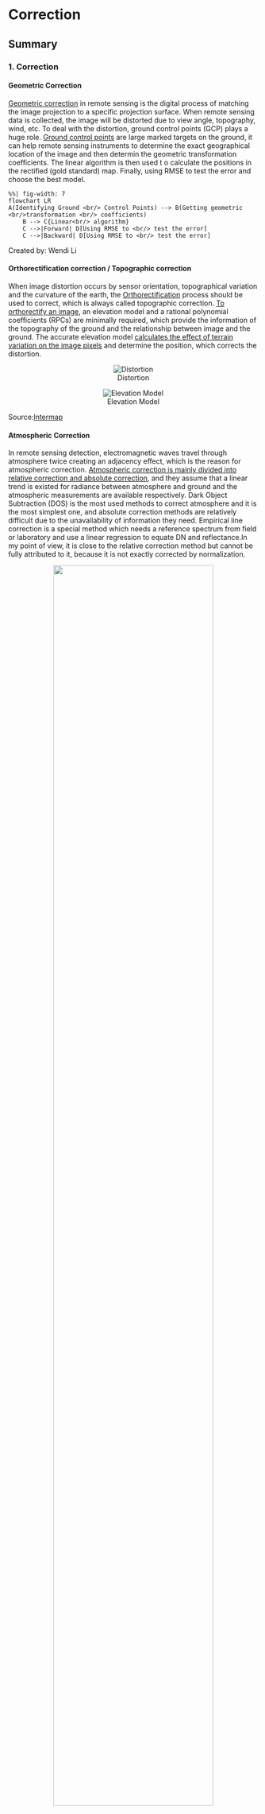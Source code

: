 # Correction

## Summary

### 1. Correction

#### Geometric Correction

[Geometric correction](http://www.flexiblepicturesystems.com/technology.html) in remote sensing is the digital process of matching the image projection to a specific projection surface. When remote sensing data is collected, the image will be distorted due to view angle, topography, wind, etc. To deal with the distortion, ground control points (GCP) plays a huge role. [Ground control points](https://medium.com/aerial-acuity/what-are-ground-control-points-gcps-and-how-do-i-use-them-4f4c3771fd0b) are large marked targets on the ground, it can help remote sensing instruments to determine the exact geographical location of the image and then determin the geometric transformation coefficients. The linear algorithm is then used t o calculate the positions in the rectified (gold standard) map. Finally, using RMSE to test the error and choose the best model.

```mermaid
%%| fig-width: 7
flowchart LR
A(Identifying Ground <br/> Control Points) --> B(Getting geometric <br/>transformation <br/> coefficients)
    B --> C{Linear<br/> algorithm}
    C -->|Forward| D[Using RMSE to <br/> test the error]
    C -->|Backward| D[Using RMSE to <br/> test the error]

```

Created by: Wendi Li

#### Orthorectification correction / Topographic correction

When image distortion occurs by sensor orientation, topographical variation and the curvature of the earth, the [Orthorectification](https://www.intermap.com/blog/orthorectification-in-a-nutshell) process should be used to correct, which is always called topographic correction. [To orthorectify an image](https://apollomapping.com/blog/g-faq-orthorectification-part/), an elevation model and a rational polynomial coefficients (RPCs) are minimally required, which provide the information of the topography of the ground and the relationship between image and the ground. The accurate elevation model [calculates the effect of terrain variation on the image pixels](https://www.intermap.com/blog/orthorectification-in-a-nutshell) and determine the position, which corrects the distortion.

<center>

::: {layout-ncol="2"}
![Distortion](distortion.png)

![Elevation Model](elevation.png)
:::

</center>

Source:[Intermap](https://www.intermap.com/blog/orthorectification-in-a-nutshell)

#### Atmospheric Correction

In remote sensing detection, electromagnetic waves travel through atmosphere twice creating an adjacency effect, which is the reason for atmospheric correction. [Atmospheric correction is mainly divided into relative correction and absolute correction](https://www.linkedin.com/pulse/atmospheric-correction-dinesh-shrestha/), and they assume that a linear trend is existed for radiance between atmosphere and ground and the atmospheric measurements are available respectively. Dark Object Subtraction (DOS) is the most used methods to correct atmosphere and it is the most simplest one, and absolute correction methods are relatively difficult due to the unavailability of information they need. Empirical line correction is a special method which needs a reference spectrum from field or laboratory and use a linear regression to equate DN and reflectance.In my point of view, it is close to the relative correction method but cannot be fully attributed to it, because it is not exactly corrected by normalization.

<center>![](Atmospheric_Correction.png){width="80%"}</center>

</br> Created by: Wendi Li

#### Radiometric Calibration

Radiometric Calibration is the ability to convert the uncalibrated and raw digital numbers (DN) for pixel value that recorded by satellite into physical units (W/m2/sr/µm), which aims to produce perfect images with regular coloration and correct exposure.

<center>![Factors that affect radiance](Radiometric_Calibration.png){width="60%"}</center>

Source:[Malvern Panalytical](https://www.materials-talks.com/the-importance-of-calibrating-your-remote-sensing-imagery/)

### 2. Merging and Enhancement

Remote sensing data (e.g. Landsat, Sentinel) are obtained from constantly moving satellites at regular time intervals, which results in they consist of many separate tiles. If we want to get the data of a bigger area, imagery merging will be used, which is called as "Mosaicking" in remote sensing. When joining two or more tiles, it is better to choose the tile with close time and have less cloud so that the merging imagery will be clearer. After getting the image we need, some enhancement methods will be used to deal with the image to make it easier to analyze or bring out features, which including ratio, filtering, texture, data fusion and PCA.

<center>![](Image_Processing.png){width="70%"}</center>

Created by: Wendi Li

## Application

### Application of correction: aerial photos

::: callout-note
# Paper

Rocchini, D., Di Rita, A., 2005. **Relief effects on aerial photos geometric correction**. Applied Geography 25, 159--168. https://doi.org/10.1016/j.apgeog.2005.03.002s
:::

This paper takes aerial photos as research object, applying geometric correction (called polynomial methods in the text) and orthorectification correction to aerial photos in three terrain types with different roughness (a flat area, a hilly area and a volcanic area) to test the effectiveness of them. This study was conducted based on Italy.

For geometric correction, 20 GCPs are selected randomly within the area and used in first and second order equation (the following figure). And the orthorectification correction uses an algorithm of the digital terrain model (DTM) which proposed by [Konecny (1979)](https://www.asprs.org/wp-content/uploads/pers/1979journal/jun/1979_jun_727-734.pdf) and [Novak (1992)](https://www.asprs.org/wp-content/uploads/pers/1992journal/mar/1992_mar_339-344.pdf). These two methods are used for three areas with different terrain roughness respectively, and then using the nearest neighbour method to output the images with 2 m pixel dimension, which compares the original image and corrected image. The RMSE for each area corresponding to each correction methods finally derived.

<center>![(x,y): the coordinates of image to be rectified; (X,Y): coordinates of the reference image or map](equation.png){width="80%"}</center>

Source: Rocchini and Di Rita, 2005

The results show that these two methods have the similar performance in flat areas, but as the terrain gets steeper, orthorectification correction works better. And a worthwhile discussion point is the relationship between GCP and RMSE. In general, fewer GCPs can result in lower RMSE values, but a low RMSE value does not mean high accuracy. In fact, as the number of GCPs is increasing, the RMSE value will rise firstly then fall, and finally stabilize. And it is impossible to get a very low value of RMSE because it is sensitibve.

<center>![](RMSE.png){width="80%"}</center>

Source: Rocchini and Di Rita, 2005

::: callout-tip
## My comment

This is an example of a callout with a title.
:::

### Application of image merging: the Cabo de Gata-Níjar Natural Park, Spain

::: callout-note
# Paper

Rigol, J.P., Chica-Olmo, M., 1998. **Merging remote-sensing images for geological-environmental mapping: application to the Cabo de Gata-Níjar Natural Park, Spain**. Environmental Geology 34, 194--202. https://doi.org/10.1007/s002540050271
:::

The Cabo de Gata Níjar Natural Park is a natural park in Spain which has numerous abandoned mineral resources. For this reason, many activities of mining and sulphide metals extraction has been occured throughout the region, which caused the pollution problem. Before the environmental study, researchers should identify the exact locations of the mine works and waste tips, which will use the image merging in remote sensing technology.

Sensors of SPOT HRV and Landsat Thematic Mapper (TM) are used in this study, which are commonly used in natural study. These two sensors have their own characteristics, so combination will provide researches more useful information. The merging process is mainly divide into two step. In the first step, a digital preprocessing is done to implement a physically coordinate fusing of them. In the second part, a merging of spatial and spectral information is implemented, which aims to combine the useful information of two data set into one. The basic principle of merging is that the original multispectral data is put into a new coordinate system through coordinate transform, where an axe represents the intensity image. The band of panchromatic data is then used to replace it, and finally the merging is completed by a reverse transform.

<center>![](merging.png){width="60%"}</center>

Source: Rigol and Chica-Olmo, 1998

There are 5 methods of merging used in this study for testing, which includes IHS, SC, PCA, CN and HPF. The result shows that the HPF performs best with the least distortions, followed by PCA. THE IHS is the worst offender in this case. However, due to the lack of visual appeal of HPF images, the strong-versatility PCA has become the most widely used in current research.

<center>![](5methods.png){width="60%"}</center>

Source: Rigol and Chica-Olmo, 1998

## Personal Reflection
